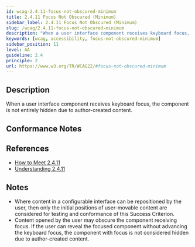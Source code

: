```yaml
---
id: wcag-2.4.11-focus-not-obscured-minimum
title: 2.4.11 Focus Not Obscured (Minimum)
sidebar_label: 2.4.11 Focus Not Obscured (Minimum)
slug: /wcag/2.4.11-focus-not-obscured-minimum
description: "When a user interface component receives keyboard focus, the component is not entirely hidden due to author-created content."
keywords: [wcag, accessibility, focus-not-obscured-minimum]
sidebar_position: 11
level: AA
guideline: 2.4
principle: 2
url: https://www.w3.org/TR/WCAG22/#focus-not-obscured-minimum
---
```


## Description

When a user interface component receives keyboard focus, the component is not entirely hidden due to author-created content.

## Conformance Notes

<Project name="ads"></Project>

<Project name="scix">
  <Support />
</Project>

## References

- [How to Meet 2.4.11](https://www.w3.org/WAI/WCAG22/quickref/#focus-not-obscured-minimum)
- [Understanding 2.4.11](https://www.w3.org/WAI/WCAG22/Understanding/focus-not-obscured-minimum.html)

## Notes

- Where content in a configurable interface can be repositioned by the user, then only the initial positions of user-movable content are considered for testing and conformance of this Success Criterion.
- Content opened by the user may obscure the component receiving focus. If the user can reveal the focused component without advancing the keyboard focus, the component with focus is not considered hidden due to author-created content.
